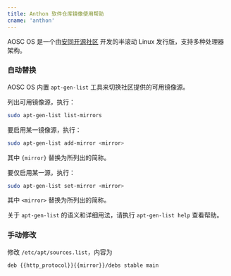 ```yaml
---
title: Anthon 软件仓库镜像使用帮助
cname: 'anthon'
---
```


AOSC OS 是一个由[安同开源社区](https://aosc.io) 开发的半滚动 Linux 发行版，支持多种处理器架构。

### 自动替换

AOSC OS 内置 `apt-gen-list` 工具来切换社区提供的可用镜像源。

列出可用镜像源，执行：

```bash
sudo apt-gen-list list-mirrors
```

要启用某一镜像源，执行：

```bash
sudo apt-gen-list add-mirror <mirror>
```

其中 `{mirror}` 替换为所列出的简称。

要仅启用某一源，执行：

```bash
sudo apt-gen-list set-mirror <mirror>
```

其中 `<mirror>` 替换为所列出的简称。

关于 `apt-gen-list` 的语义和详细用法，请执行 `apt-gen-list help` 查看帮助。

### 手动修改

修改 `/etc/apt/sources.list`，内容为

<CodeBlock>

```properties
deb {{http_protocol}}{{mirror}}/debs stable main
```

</CodeBlock>
